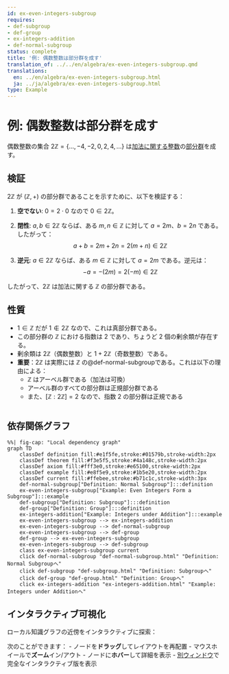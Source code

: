 ```yaml
---
id: ex-even-integers-subgroup
requires:
- def-subgroup
- def-group
- ex-integers-addition
- def-normal-subgroup
status: complete
title: '例: 偶数整数は部分群を成す'
translation_of: ../../en/algebra/ex-even-integers-subgroup.qmd
translations:
  en: ../en/algebra/ex-even-integers-subgroup.html
  ja: ../ja/algebra/ex-even-integers-subgroup.html
type: Example
---
```


# 例: 偶数整数は部分群を成す

偶数整数の集合 $2\mathbb{Z} = \{..., -4, -2, 0, 2, 4, ...\}$ は[加法に関する整数](ex-integers-addition.qmd)の[部分群](def-subgroup.qmd)を成す。

## 検証

$2\mathbb{Z}$ が $(\mathbb{Z}, +)$ の部分群であることを示すために、以下を検証する：

1. **空でない**: $0 = 2 \cdot 0$ なので $0 \in 2\mathbb{Z}$。

2. **閉性**: $a, b \in 2\mathbb{Z}$ ならば、ある $m, n \in \mathbb{Z}$ に対して $a = 2m$、$b = 2n$ である。したがって：
   $$a + b = 2m + 2n = 2(m + n) \in 2\mathbb{Z}$$

3. **逆元**: $a \in 2\mathbb{Z}$ ならば、ある $m \in \mathbb{Z}$ に対して $a = 2m$ である。逆元は：
   $$-a = -(2m) = 2(-m) \in 2\mathbb{Z}$$

したがって、$2\mathbb{Z}$ は加法に関する $\mathbb{Z}$ の部分群である。

## 性質

- $1 \in \mathbb{Z}$ だが $1 \notin 2\mathbb{Z}$ なので、これは真部分群である。
- この部分群の $\mathbb{Z}$ における指数は 2 であり、ちょうど 2 個の剰余類が存在する。
- 剰余類は $2\mathbb{Z}$（偶数整数）と $1 + 2\mathbb{Z}$（奇数整数）である。
- **重要**：$2\mathbb{Z}$ は実際には $\mathbb{Z}$ の@def-normal-subgroupである。これは以下の理由による：
  - $\mathbb{Z}$ はアーベル群である（加法は可換）
  - アーベル群のすべての部分群は正規部分群である
  - また、$[{\mathbb{Z} : 2\mathbb{Z}}] = 2$ なので、指数 2 の部分群は正規である

```mermaid
```

## 依存関係グラフ

```mermaid
%%| fig-cap: "Local dependency graph"
graph TD
    classDef definition fill:#e1f5fe,stroke:#01579b,stroke-width:2px
    classDef theorem fill:#f3e5f5,stroke:#4a148c,stroke-width:2px
    classDef axiom fill:#fff3e0,stroke:#e65100,stroke-width:2px
    classDef example fill:#e8f5e9,stroke:#1b5e20,stroke-width:2px
    classDef current fill:#ffebee,stroke:#b71c1c,stroke-width:3px
    def-normal-subgroup["Definition: Normal Subgroup"]:::definition
    ex-even-integers-subgroup["Example: Even Integers Form a Subgroup"]:::example
    def-subgroup["Definition: Subgroup"]:::definition
    def-group["Definition: Group"]:::definition
    ex-integers-addition["Example: Integers under Addition"]:::example
    ex-even-integers-subgroup --> ex-integers-addition
    ex-even-integers-subgroup --> def-normal-subgroup
    ex-even-integers-subgroup --> def-group
    def-group --> ex-even-integers-subgroup
    ex-even-integers-subgroup --> def-subgroup
    class ex-even-integers-subgroup current
    click def-normal-subgroup "def-normal-subgroup.html" "Definition: Normal Subgroupへ"
    click def-subgroup "def-subgroup.html" "Definition: Subgroupへ"
    click def-group "def-group.html" "Definition: Groupへ"
    click ex-integers-addition "ex-integers-addition.html" "Example: Integers under Additionへ"
```

## インタラクティブ可視化

ローカル知識グラフの近傍をインタラクティブに探索：

::: {.graph-viz data-id="ex-even-integers-subgroup" data-width="700" data-height="500"}
:::

次のことができます：
- ノードを**ドラッグ**してレイアウトを再配置
- マウスホイールで**ズーム**イン/アウト
- ノードに**ホバー**して詳細を表示
- [別ウィンドウ](../../output/interactive/ex-even-integers-subgroup.html){target="_blank"}で完全なインタラクティブ版を表示
